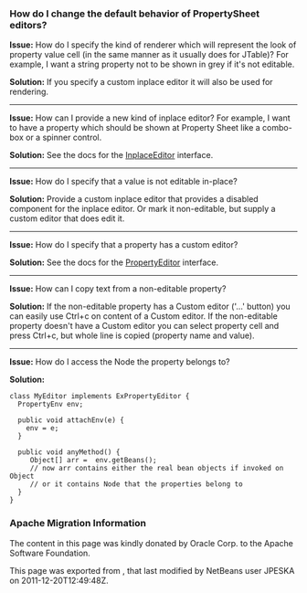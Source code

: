 <!--

    Licensed to the Apache Software Foundation (ASF) under one
    or more contributor license agreements.  See the NOTICE file
    distributed with this work for additional information
    regarding copyright ownership.  The ASF licenses this file
    to you under the Apache License, Version 2.0 (the
    "License"); you may not use this file except in compliance
    with the License.  You may obtain a copy of the License at

      http://www.apache.org/licenses/LICENSE-2.0

    Unless required by applicable law or agreed to in writing,
    software distributed under the License is distributed on an
    "AS IS" BASIS, WITHOUT WARRANTIES OR CONDITIONS OF ANY
    KIND, either express or implied.  See the License for the
    specific language governing permissions and limitations
    under the License.

-->

===How do I change the default behavior of PropertySheet editors?===

'''Issue:''' How do I specify the kind of renderer which will represent the look of property value cell (in the same manner as it usually does for JTable)? For example, I want a string property not to be shown in grey if it's not editable.

'''Solution:''' If you specify a custom inplace editor it will also be used for rendering.

-------

'''Issue:''' How can I provide a new kind of inplace editor? For example, I want to have a property which should be shown at Property Sheet like a combo-box or a spinner control.

'''Solution:''' See the docs for the [http://bits.netbeans.org/dev/javadoc/org-openide-explorer/org/openide/explorer/propertysheet/InplaceEditor.html InplaceEditor] interface.

-------

'''Issue:''' How do I specify that a value is not editable in-place?

'''Solution:''' Provide a custom inplace editor that provides a disabled component for the inplace editor. Or mark it non-editable, but supply a custom editor that does edit it.

-------

'''Issue:''' How do I specify that a property has a custom editor?

'''Solution:''' See the docs for the [http://java.sun.com/j2se/1.5.0/docs/api/java/beans/PropertyEditor.html PropertyEditor] interface.

-------

'''Issue:''' How can I copy text from a non-editable property?

'''Solution:''' If the non-editable property has a Custom editor ('...' button) you can easily use Ctrl+c on content of a Custom editor. If the non-editable property doesn't have a Custom editor you can select property cell and press Ctrl+c, but whole line is copied (property name and value).

-------

'''Issue:''' How do I access the Node the property belongs to?

'''Solution:'''
<pre>
class MyEditor implements ExPropertyEditor {
  PropertyEnv env;

  public void attachEnv(e) {
    env = e;
  }

  public void anyMethod() {
     Object[] arr =  env.getBeans();
     // now arr contains either the real bean objects if invoked on Object
     // or it contains Node that the properties belong to
  }
}
</pre>

===Apache Migration Information===

The content in this page was kindly donated by Oracle Corp. to the
Apache Software Foundation.

This page was exported from , 
that last modified by NetBeans user JPESKA 
on 2011-12-20T12:49:48Z.

